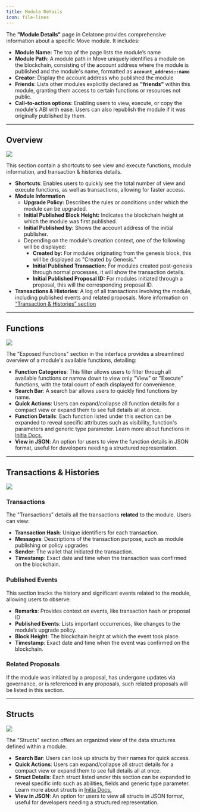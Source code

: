 ```yaml
---
title: Module Details
icon: file-lines
---
```


The **"Module Details"** page in Celatone provides comprehensive information about a specific Move module. It includes:

- **Module Name:** The top of the page lists the module’s name
- **Module Path**: A module path in Move uniquely identifies a module on the blockchain, consisting of the account address where the module is published and the module's name, formatted as **`account_address::name`**
- **Creator**: Display the account address who published the module
- **Friends**: Lists other modules explicitly declared as **"friends"** within this module, granting them access to certain functions or resources not public.
- **Call-to-action options**: Enabling users to view, execute, or copy the module's ABI with ease. Users can also republish the module if it was originally published by them.

---

## Overview

<Frame>
  <img src="/images/user-docs/move/module/module-overview.jpg" />
</Frame>

This section contain a shortcuts to see view and execute functions, module information, and transaction & histories details.

- **Shortcuts**: Enables users to quickly see the total number of view and execute functions, as well as transactions, allowing for faster access.
- **Module Information**
    - **Upgrade Policy:** Describes the rules or conditions under which the module can be upgraded.
    - **Initial Published Block Height:** Indicates the blockchain height at which the module was first published.
    - **Initial Published by:** Shows the account address of the initial publisher.
    - Depending on the module's creation context, one of the following will be displayed:
        - **Created by:** For modules originating from the genesis block, this will be displayed as "Created by Genesis."
        - **Initial Published Transaction:** For modules created post-genesis through normal processes, it will show the transaction details.
        - **Initial Published Proposal ID:** For modules initiated through a proposal, this will the corresponding proposal ID.
- **Transactions & Histories**: A log of all transactions involving the module, including published events and related proposals. More information on [“Transaction & Histories” section](https://docs.alleslabs.com/user-guide/move/module/detail-page#transactions-and-histories)

---

## Functions

<Frame>
  <img src="/images/user-docs/move/module/module-function.jpg" />
</Frame>

The "Exposed Functions" section in the interface provides a streamlined overview of a module's available functions, detailing:

- **Function Categories**: This filter allows users to filter through all available functions or narrow down to view only "View" or "Execute" functions, with the total count of each displayed for convenience.
- **Search Bar**: A search bar allows users to quickly find functions by name.
- **Quick Actions**: Users can expand/collapse all function details for a compact view or expand them to see full details all at once.
- **Function Details**: Each function listed under this section can be expanded to reveal specific attributes such as visibility, function's parameters and generic type parameter. Learn more about functions in [Initia Docs.](https://github.com/initia-labs/move/blob/initia-move/documentation/book/src/functions.md)
- **View in JSON**: An option for users to view the function details in JSON format, useful for developers needing a structured representation.

---

## Transactions & Histories

<Frame>
  <img src="/images/user-docs/move/module/module-txs.jpg" />
</Frame>

### Transactions

The "Transactions" details all the transactions **related** to the module. Users can view:

- **Transaction Hash**: Unique identifiers for each transaction.
- **Messages**: Descriptions of the transaction purpose, such as module publishing or policy upgrades
- **Sender**: The wallet that initiated the transaction.
- **Timestamp**: Exact date and time when the transaction was confirmed on the blockchain.

### Published Events

This section tracks the history and significant events related to the module, allowing users to observe:

- **Remarks**: Provides context on events, like transaction hash or proposal ID
- **Published Events**: Lists important occurrences, like changes to the module’s upgrade policy.
- **Block Height**: The blockchain height at which the event took place.
- **Timestamp**: Exact date and time when the event was confirmed on the blockchain.

### Related Proposals

If the module was initiated by a proposal, has undergone updates via governance, or is referenced in any proposals, such related proposals will be listed in this section.

---

## Structs

<Frame>
  <img src="/images/user-docs/move/module/module-structs.jpg" />
</Frame>

The "Structs" section offers an organized view of the data structures defined within a module:

- **Search Bar**: Users can look up structs by their names for quick access.
- **Quick Actions**: Users can expand/collapse all struct details for a compact view or expand them to see full details all at once.
- **Struct Details**: Each struct listed under this section can be expanded to reveal specific info such as abilities, fields and generic type parameter. Learn more about structs in [Initia Docs.](https://github.com/initia-labs/move/blob/initia-move/documentation/book/src/structs-and-resources.md)
- **View in JSON**: An option for users to view all structs in JSON format, useful for developers needing a structured representation.